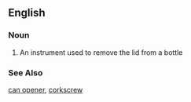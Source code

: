 ==English==
===Noun===
# An instrument used to remove the lid from a bottle
===See Also===
[[can opener]], [[corkscrew]]